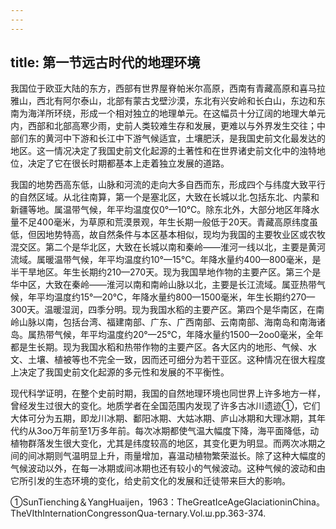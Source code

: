 ```yaml
---
---
---
```

title: 第一节远古时代的地理环境
---



我国位于欧亚大陆的东方，西部有世界屋脊帕米尔高原，西南有青藏高原和喜马拉雅山，西北有阿尔泰山，北部有蒙古戈壁沙漠，东北有兴安岭和长白山，东边和东南为海洋所环绕，形成一个相对独立的地理单元。在这幅员十分辽阔的地理大单元内，西部和北部高寒少雨，史前人类较难生存和发展，更难以与外界发生交往；中部们东的黄河中下游和长江中下游气候适宜，土壤肥沃，是我国史前文化最发达的地区。这一情况决定了我国史前文化起源的土著性和在世界诸史前文化中的浊特地位，决定了它在很长时期都基本上走着独立发展的道路。

我国的地势西高东低，山脉和河流的走向大多自西而东，形成四个与纬度大致平行的自然区域。从北往南算，第一个是塞北区，大致在长城以北.包括东北、内蒙和新疆等地。属温带气候，年平均温度仅0°—10℃。除东北外，大部分地区年降水量不足400毫米，为草原和荒漠景观，年生长期一般低于20天。青藏高原纬度虽低，但因地势特高，故自然条件与本区基本相似，现均为我国的主要牧业区或农牧混交区。第二个是华北区，大致在长城以南和秦岭——淮河一线以北，主要是黄河流域。属暖温带气候，年平均温度约10°—15℃。年降水量约400—800毫米，是半干旱地区。年生长期约210—270天。现为我国旱地作物的主要产区。第三个是华中区，大致在秦岭——淮河以南和南岭山脉以北，主要是长江流域。属亚热带气候，年平均温度约15°—20℃，年降水量约800—1500毫米，年生长期约270—300天。温暖湿润，四季分明。现为我国水稻的主要产区。第四个是华南区，在南岭山脉以南，包括台湾、福建南部、广东、广西南部、云南南部、海南岛和南海诸岛。属热带气候，年平均温度约20°—25℃，年降水量约1500—2oo0毫米，全年都是生长期。现为我国水稻和热带作物的主要产区。各大区内的地形、气候、水文、土壤、植被等也不完全一致，因而还可细分为若干亚区。这种情况在很大程度上决定了我国史前文化起源的多元性和发展的不平衡性。

现代科学证明，在整个史前时期，我国的自然地理环境也同世界上许多地方一样，曾经发生过很大的变化。地质学者在全国范围内发现了许多古冰川遗迹①，它们大体可分为五期，即龙川冰期、鄱阳冰期、大姑冰期、庐山冰期和大理冰期，其年代约从3oo万年前至1万多年前。每次冰期都使气温大幅度下降，海平面降低，动植物群落发生很大变化，尤其是纬度较高的地区，其变化更为明显。而两次冰期之间的间冰期则气温明显上升，雨量增加，喜温动植物繁荣滋长。除了这种大幅度的气候波动以外，在每一冰期或间冰期也还有较小的气候波动。这种气候的波动和由它所引发的生态环境的变化，给史前文化的发展和迁徒带来巨大的影响。

①SunTienching＆YangHuaijen，1963：TheGreatIceAgeGlaciationinChina。TheVIthInternationCongressonQua-ternary.Vol.ш.pp.363-374.
